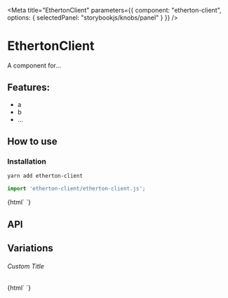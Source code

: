 

<Meta 
  title="EthertonClient"
  parameters={{
    component: "etherton-client",
    options: { selectedPanel: "storybookjs/knobs/panel" }
  }}
/>

# EthertonClient

A component for...

## Features:

- a
- b
- ...

## How to use

### Installation

```bash
yarn add etherton-client
```

```js
import 'etherton-client/etherton-client.js';
```

<Preview withToolbar>
  <Story name="Simple">
    {html`
      <etherton-client></etherton-client>
    `}
  </Story>
</Preview>

## API

<Props of="etherton-client" />

## Variations

###### Custom Title

<Story name="Custom Title">
  {html`
    <etherton-client .title=${'Hello World'}></etherton-client>
  `}
</Story>
